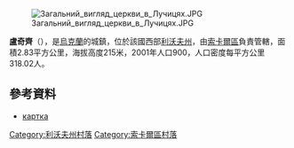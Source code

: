 [[Image:Загальний_вигляд_церкви_в_Лучицях.JPG|right]]

{{coord|50|31|17|N|24|31|58|E|scale:100000|display=title}}

'''盧奇齊'''（{{lang-uk|Лучиці}}），是[[烏克蘭|烏克蘭]]的城鎮，位於該國西部[[利沃夫州|利沃夫州]]，由[[索卡爾區|索卡爾區]]負責管轄，面積2.83平方公里，海拔高度215米，2001年人口900，人口密度每平方公里318.02人。

==參考資料==
* [http://gska2.rada.gov.ua/pls/z7502/A005?rdat1=14.04.2009&rf7571=21039 картка]{{dead link|date=2018年4月 |bot=InternetArchiveBot |fix-attempted=yes }}

[[Category:利沃夫州村落|Category:利沃夫州村落]]
[[Category:索卡爾區村落|Category:索卡爾區村落]]


{{Lviv-geo-stub}}